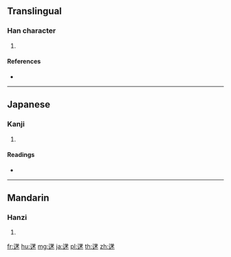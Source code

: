 {{character info/new}}
==Translingual==

===Han character===
{{Han char|rn=140|rad=艸|as=09|sn=15|four=|canj=TYID,YTID}}

# {{defn|Han|sort=艸09}}

====References====
* {{Han ref|kx=1047.671|dkj=31477|hdz=63856.010|uh=8481|ud=33921}}

----

==Japanese==

===Kanji===
{{ja-kanji|grade=|rs=艸09}}

# {{defn|lang=ja|sort=艸09}}

====Readings====
* {{ja-readings|on=[[しゅつ]] (shutsu), [[いつ]] (itsu), [[いち]] (ichi), [[りつ]] (ritsu), [[りち]] (richi)|kun=|nanori=}}

----

==Mandarin==

===Hanzi===
{{cmn-hanzi|pin=[[shù]] ([[shu4]])|wg=shu<sup>4</sup>}}

# {{defn|lang=cmn|sort=艸09}}

[[fr:蒁]]
[[hu:蒁]]
[[mg:蒁]]
[[ja:蒁]]
[[pl:蒁]]
[[th:蒁]]
[[zh:蒁]]